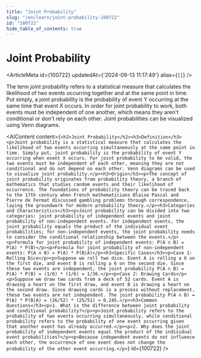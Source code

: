 ```yaml
---
title: "Joint Probability"
slug: "/en/learn/joint-probability-100722"
id: "100722"
hide_table_of_contents: true
---
```



# Joint Probability

<ArticleMeta id={100722} updatedAt={'2024-09-13 11:17:49'} alias={`[]`} />
<div className='border-solid border-b border-t-0 my-4 border-[var(--ifm-color-gray-300)]' />

The term joint probability refers to a statistical measure that calculates the likelihood of two events occurring together and at the same point in time. Put simply, a joint probability is the probability of event Y occurring at the same time that event X occurs. In order for joint probability to work, both events must be independent of one another, which means they aren't conditional or don't rely on each other. Joint probabilities can be visualized using Venn diagrams.

<AIContent content={`<h2>Joint Probability</h2><h3>Definition</h3><p>Joint probability is a statistical measure that calculates the likelihood of two events occurring simultaneously at the same point in time. Simply put, joint probability is the probability of event Y occurring when event X occurs. For joint probability to be valid, the two events must be independent of each other, meaning they are not conditional and do not depend on each other. Venn diagrams can be used to visualize joint probability.</p><h3>Origin</h3><p>The concept of joint probability originates from probability theory, a branch of mathematics that studies random events and their likelihood of occurrence. The foundations of probability theory can be traced back to the 17th century when French mathematicians Blaise Pascal and Pierre de Fermat discussed gambling problems through correspondence, laying the groundwork for modern probability theory.</p><h3>Categories and Characteristics</h3><p>Joint probability can be divided into two categories: joint probability of independent events and joint probability of non-independent events. For independent events, the joint probability equals the product of the individual event probabilities; for non-independent events, the joint probability needs to consider the conditional relationship between the events.</p><p>Formula for joint probability of independent events: P(A ∩ B) = P(A) * P(B)</p><p>Formula for joint probability of non-independent events: P(A ∩ B) = P(A) * P(B|A)</p><h3>Specific Cases</h3><p>Case 1: Rolling Dice</p><p>Suppose we roll two dice. Event A is rolling a 6 on the first die, and event B is rolling a 6 on the second die. Since these two events are independent, the joint probability P(A ∩ B) = P(A) * P(B) = (1/6) * (1/6) = 1/36.</p><p>Case 2: Drawing Cards</p><p>Suppose we draw two cards from a deck of 52 cards. Event A is drawing a heart on the first draw, and event B is drawing a heart on the second draw. Since drawing cards is a process without replacement, these two events are not independent. The joint probability P(A ∩ B) = P(A) * P(B|A) = (26/52) * (25/51) ≈ 0.245.</p><h3>Common Questions</h3><p>1. What is the difference between joint probability and conditional probability?</p><p>Joint probability refers to the probability of two events occurring simultaneously, while conditional probability refers to the probability of one event occurring given that another event has already occurred.</p><p>2. Why does the joint probability of independent events equal the product of the individual event probabilities?</p><p>Because independent events do not influence each other, the occurrence of one event does not change the probability of the other event occurring.</p>`} id={100722} />
